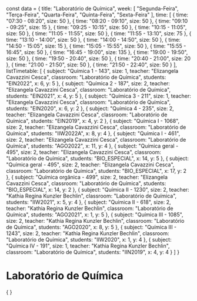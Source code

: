 const data = {
  title: "Laboratório de Química",
  week: [
    "Segunda-Feira",
    "Terça-Feira",
    "Quarta-Feira",
    "Quinta-Feira",
    "Sexta-Feira"
  ],
  time: [
    {
      time: "07:30 - 08:20",
      size: 50
    },
    {
      time: "08:20 - 09:10",
      size: 50
    },
    {
      time: "09:10 - 09:25",
      size: 15
    },
    {
      time: "09:25 - 10:15",
      size: 50
    },
    {
      time: "10:15 - 11:05",
      size: 50
    },
    {
      time: "11:05 - 11:55",
      size: 50
    },
    {
      time: "11:55 - 13:10",
      size: 75
    },
    {
      time: "13:10 - 14:00",
      size: 50
    },
    {
      time: "14:00 - 14:50",
      size: 50
    },
    {
      time: "14:50 - 15:05",
      size: 15
    },
    {
      time: "15:05 - 15:55",
      size: 50
    },
    {
      time: "15:55 - 16:45",
      size: 50
    },
    {
      time: "16:45 - 19:00",
      size: 135
    },
    {
      time: "19:00 - 19:50",
      size: 50
    },
    {
      time: "19:50 - 20:40",
      size: 50
    },
    {
      time: "20:40 - 21:00",
      size: 20
    },
    {
      time: "21:00 - 21:50",
      size: 50
    },
    {
      time: "21:50 - 22:40",
      size: 50
    }
  ],
  listTimetable: [
    {
      subject: "Química 1 - 143",
      size: 1,
      teacher: "Elizangela Cavazzini Cesca",
      classroom: "Laboratório de Química",
      students: "EIN2022",
      x: 6,
      y: 5
    },
    {
      subject: "Química 2 - 187",
      size: 2,
      teacher: "Elizangela Cavazzini Cesca",
      classroom: "Laboratório de Química",
      students: "EIN2021",
      x: 4,
      y: 5
    },
    {
      subject: "Química 3 - 211",
      size: 1,
      teacher: "Elizangela Cavazzini Cesca",
      classroom: "Laboratório de Química",
      students: "EIN2020",
      x: 6,
      y: 2
    },
    {
      subject: "Química 4 - 235",
      size: 2,
      teacher: "Elizangela Cavazzini Cesca",
      classroom: "Laboratório de Química",
      students: "EIN2019",
      x: 4,
      y: 2
    },
    {
      subject: "Química I - 1068",
      size: 2,
      teacher: "Elizangela Cavazzini Cesca",
      classroom: "Laboratório de Química",
      students: "IIW2022A",
      x: 8,
      y: 4
    },
    {
      subject: "Química I - 461",
      size: 2,
      teacher: "Elizangela Cavazzini Cesca",
      classroom: "Laboratório de Química",
      students: "AGO2022",
      x: 11,
      y: 4
    },
    {
      subject: "Química geral - 495",
      size: 2,
      teacher: "Elizangela Cavazzini Cesca",
      classroom: "Laboratório de Química",
      students: "BIO_ESPECIAL",
      x: 14,
      y: 5
    },
    {
      subject: "Química geral - 495",
      size: 2,
      teacher: "Elizangela Cavazzini Cesca",
      classroom: "Laboratório de Química",
      students: "BIO_ESPECIAL",
      x: 17,
      y: 2
    },
    {
      subject: "Química orgânica - 499",
      size: 2,
      teacher: "Elizangela Cavazzini Cesca",
      classroom: "Laboratório de Química",
      students: "BIO_ESPECIAL",
      x: 14,
      y: 2
    },
    {
      subject: "Química II - 1230",
      size: 2,
      teacher: "Kathia Regina Kunzler Bechlin",
      classroom: "Laboratório de Química",
      students: "IIW2021",
      x: 5,
      y: 4
    },
    {
      subject: "Química II - 618",
      size: 2,
      teacher: "Kathia Regina Kunzler Bechlin",
      classroom: "Laboratório de Química",
      students: "AGO2021",
      x: 1,
      y: 5
    },
    {
      subject: "Química III - 1085",
      size: 2,
      teacher: "Kathia Regina Kunzler Bechlin",
      classroom: "Laboratório de Química",
      students: "AGO2020",
      x: 8,
      y: 5
    },
    {
      subject: "Química III - 1243",
      size: 2,
      teacher: "Kathia Regina Kunzler Bechlin",
      classroom: "Laboratório de Química",
      students: "IIW2020",
      x: 1,
      y: 4
    },
    {
      subject: "Química IV - 191",
      size: 1,
      teacher: "Kathia Regina Kunzler Bechlin",
      classroom: "Laboratório de Química",
      students: "IIN2019",
      x: 4,
      y: 4
    }
  ]
}

# Laboratório de Química

<div>
    {
        <Grid
            title={data.title}
            weekDays={data.week}
            time={data.time}
            listClasses={data.listTimetable}
        />
    }
</div>